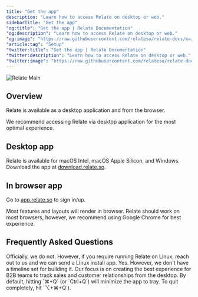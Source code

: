 ```yaml
---
title: "Get the app"
description: "Learn how to access Relate on desktop or web."
sidebarTitle: "Get the app"
"og:title": "Get the app | Relate Documentation"
"og:description": "Learn how to access Relate on desktop or web."
"og:image": "https://raw.githubusercontent.com/relateso/relate-docs/main/docs/images/relate-app.png"
"article:tag": "Setup"
"twitter:title": "Get the app | Relate Documentation"
"twitter:description": "Learn how to access Relate on desktop or web."
"twitter:image": "https://raw.githubusercontent.com/relateso/relate-docs/main/docs/images/relate-app.png"
---
```

![Relate Main](/images/relate-app.png)
## Overview
Relate is available as a desktop application and from the browser.

We recommend accessing Relate via desktop application for the most optimal experience.

## Desktop app
Relate is available for macOS Intel, macOS Apple Silicon, and Windows. Download the app at [download.relate.so](https://download.relate.so).

## In browser app
Go to [app.relate.so](https://app.relate.so) to sign in/up.

Most features and layouts will render in browser. Relate should work on most browsers, however, we recommend using Google Chrome for best experience.

## Frequently Asked Questions

<AccordionGroup>
  <Accordion title="Do you support Linux?">
    Officially, we do not. However, if you require running Relate on Linux, reach out to us and we can send a Linux install app.
  </Accordion>
  <Accordion title="Will you build a mobile/table app?">
    Yes. However, we don't have a timeline set for building it. Our focus is on creating the best experience for B2B teams to track sales and customer relationships from the desktop.
  </Accordion>
  <Accordion title="How do I quit Relate?">
    By default, hitting `⌘+Q` (or `Ctrl+Q`) will minimize the app to tray. To quit completely, hit `⌥+⌘+Q`).
  </Accordion>
</AccordionGroup>

